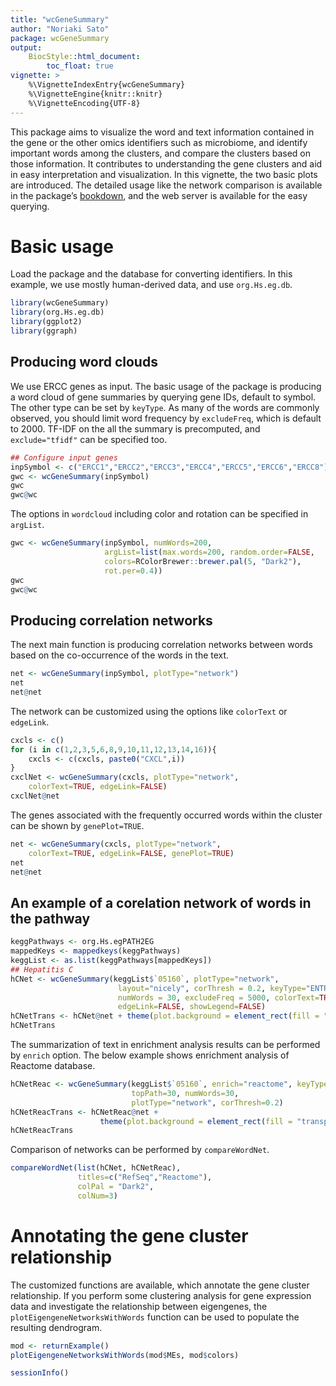 ```yaml
---
title: "wcGeneSummary"
author: "Noriaki Sato"
package: wcGeneSummary
output: 
    BiocStyle::html_document:
        toc_float: true
vignette: >
    %\VignetteIndexEntry{wcGeneSummary}
    %\VignetteEngine{knitr::knitr}
    %\VignetteEncoding{UTF-8}  
---
```


This package aims to visualize the word and text information contained in the gene or the other omics identifiers such as microbiome, and identify important words among the clusters, and compare the clusters based on those information. It contributes to understanding the gene clusters and aid in easy interpretation and visualization. In this vignette, the two basic plots are introduced. The detailed usage like the network comparison is available in the package's [bookdown](https://noriakis.github.io/software/wcGeneSummary), and the web server is available for the easy querying.

# Basic usage

Load the package and the database for converting identifiers.
In this example, we use mostly human-derived data, and use `org.Hs.eg.db`.

```r
library(wcGeneSummary)
library(org.Hs.eg.db)
library(ggplot2)
library(ggraph)
```

## Producing word clouds

We use ERCC genes as input. The basic usage of the package is producing a word cloud of gene summaries by querying gene IDs, default to symbol. The other type can be set by `keyType`. As many of the words are commonly observed, you should limit word frequency by `excludeFreq`, which is default to 2000. TF-IDF on the all the summary is precomputed, and `exclude="tfidf"` can be specified too.

```r
## Configure input genes
inpSymbol <- c("ERCC1","ERCC2","ERCC3","ERCC4","ERCC5","ERCC6","ERCC8")
gwc <- wcGeneSummary(inpSymbol)
gwc
gwc@wc
```

The options in `wordcloud` including color and rotation can be specified in `argList`.

```r
gwc <- wcGeneSummary(inpSymbol, numWords=200,
                     argList=list(max.words=200, random.order=FALSE,
                     colors=RColorBrewer::brewer.pal(5, "Dark2"),
                     rot.per=0.4))
gwc
gwc@wc
```

## Producing correlation networks

The next main function is producing correlation networks between words based on the co-occurrence of the words in the text.

```r
net <- wcGeneSummary(inpSymbol, plotType="network")
net
net@net
```

The network can be customized using the options like `colorText` or `edgeLink`.

```r
cxcls <- c()
for (i in c(1,2,3,5,6,8,9,10,11,12,13,14,16)){
    cxcls <- c(cxcls, paste0("CXCL",i))
}
cxclNet <- wcGeneSummary(cxcls, plotType="network",
    colorText=TRUE, edgeLink=FALSE)
cxclNet@net
```
The genes associated with the frequently occurred words within the cluster can be shown by `genePlot=TRUE`.

```r
net <- wcGeneSummary(cxcls, plotType="network",
    colorText=TRUE, edgeLink=FALSE, genePlot=TRUE)
net
net@net
```

## An example of a corelation network of words in the pathway

```r
keggPathways <- org.Hs.egPATH2EG
mappedKeys <- mappedkeys(keggPathways)
keggList <- as.list(keggPathways[mappedKeys])
## Hepatitis C
hCNet <- wcGeneSummary(keggList$`05160`, plotType="network",
                        layout="nicely", corThresh = 0.2, keyType="ENTREZID",
                        numWords = 30, excludeFreq = 5000, colorText=TRUE,
                        edgeLink=FALSE, showLegend=FALSE)
hCNetTrans <- hCNet@net + theme(plot.background = element_rect(fill = "transparent",colour = NA))
hCNetTrans
```
The summarization of text in enrichment analysis results can be performed by `enrich` option. The below example shows enrichment analysis of Reactome database.

```r
hCNetReac <- wcGeneSummary(keggList$`05160`, enrich="reactome", keyType="ENTREZID",
                           topPath=30, numWords=30,
                           plotType="network", corThresh=0.2)
hCNetReacTrans <- hCNetReac@net +
                    theme(plot.background = element_rect(fill = "transparent",colour = NA))
hCNetReacTrans
```

Comparison of networks can be performed by `compareWordNet`.

```r
compareWordNet(list(hCNet, hCNetReac),
               titles=c("RefSeq","Reactome"),
               colPal = "Dark2",
               colNum=3)
```

# Annotating the gene cluster relationship

The customized functions are available, which annotate the gene cluster relationship. If you perform some clustering analysis for gene expression data and investigate the relationship between eigengenes, the `plotEigengeneNetworksWithWords` function can be used to populate the resulting dendrogram.

```r
mod <- returnExample()
plotEigengeneNetworksWithWords(mod$MEs, mod$colors)
```

```r
sessionInfo()
```